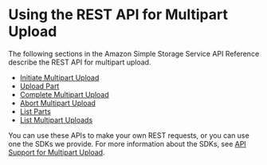# Using the REST API for Multipart Upload<a name="UsingRESTAPImpUpload"></a>

The following sections in the Amazon Simple Storage Service API Reference describe the REST API for multipart upload\. 
+ [Initiate Multipart Upload](https://docs.aws.amazon.com/AmazonS3/latest/API/mpUploadInitiate.html)
+ [Upload Part](https://docs.aws.amazon.com/AmazonS3/latest/API/mpUploadUploadPart.html)
+ [Complete Multipart Upload](https://docs.aws.amazon.com/AmazonS3/latest/API/mpUploadComplete.html)
+ [Abort Multipart Upload](https://docs.aws.amazon.com/AmazonS3/latest/API/mpUploadAbort.html)
+ [List Parts](https://docs.aws.amazon.com/AmazonS3/latest/API/mpUploadListParts.html)
+ [List Multipart Uploads](https://docs.aws.amazon.com/AmazonS3/latest/API/mpUploadListMPUpload.html)

You can use these APIs to make your own REST requests, or you can use one the SDKs we provide\. For more information about the SDKs, see [API Support for Multipart Upload](sdksupportformpu.md)\.